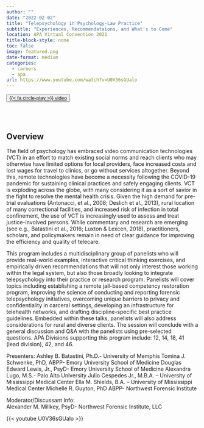 ```yaml
---
author: ""
date: "2022-02-02"
title: "Telepsychology in Psychology-Law Practice"
subtitle: "Experiences, Recommendataions, and What's to Come" 
location: APA Virtual Convention 2021
title-block-style: none
toc: false
image: featured.png
date-format: medium
categories:
  - careers
  - apa
url: https://www.youtube.com/watch?v=U0V36sGUalo
---
```


<button type="button" class="btn btn-outline-success">
<a href="https://www.youtube.com/watch?v=U0V36sGUalo" target="_blank">{{< fa circle-play >}} video</a></button>
<br></br>

## Overview 
The field of psychology has embraced video communication technologies (VCT) in an effort to match existing social norms and reach clients who may otherwise have limited options for local providers, face increased costs and lost wages for travel to clinics, or go without services altogether. Beyond this, remote technologies have become a necessity following the COVID-19 pandemic for sustaining clinical practices and safely engaging clients. VCT is exploding across the globe, with many considering it as a sort of savior in the fight to resolve the mental health crisis. Given the high demand for pre-trial evaluations (Antonacci, et al., 2008; Deslich et al., 2013), rural location of many correctional facilities, and increased risk of infection in total confinement, the use of VCT is increasingly used to assess and treat justice-involved persons. While commentary and research are emerging (see e.g., Batastini et al., 2016; Luxton & Lexcen, 2018), practitioners, scholars, and policymakers remain in need of clear guidance for improving the efficiency and quality of telecare.  

This program includes a multidisciplinary group of panelists who will provide real-world examples, interactive critical thinking exercises, and empirically driven recommendations that will not only interest those working within the legal system, but also those broadly looking to integrate telepsychology into their practice or research program. Panelists will cover topics including establishing a remote jail-based competency restoration program, improving the science of conducting and reporting forensic telepsychology initiatives, overcoming unique barriers to privacy and confidentiality in carceral settings, developing an infrastructure for telehealth networks, and drafting discipline-specific best practice guidelines. Embedded within these talks, panelists will also address considerations for rural and diverse clients. The session will conclude with a general discussion and Q&A with the panelists using pre-selected questions. APA Divisions supporting this program include: 12, 14, 18, 41 (lead division), 42, and 46. 

Presenters: 
Ashley B. Batastini, Ph.D.- University of Memphis 
Tomina J. Schwenke, PhD, ABPP- Emory University School of Medicine
Douglas Edward Lewis, Jr., PsyD- Emory University School of Medicine
Alexandra Lugo, M.S.- Palo Alto University 
Julio Cespedes Jr., M.B.A. – University of Mississippi Medical Center
Ella M. Shields, B.A. – University of Mississippi Medical Center
Michelle R. Guyton, PhD ABPP- Northwest Forensic Institute

Moderator/Discussant Info:  
Alexander M. Millkey, PsyD- Northwest Forensic Institute, LLC


{{< youtube U0V36sGUalo >}}
